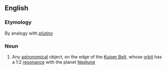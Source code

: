 ==English==

===Etymology===
By analogy with ''[[plutino]]''

===Noun===
{{en-noun}}

#{{context|informal|astronomy|lang=en}} Any [[astronomical]] object, on the edge of the [[Kuiper Belt]], whose [[orbit]] has a 1:2 [[resonance]] with the planet [[Neptune]]